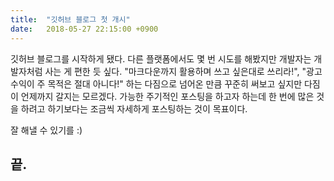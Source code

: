 ```yaml
---
title:  "깃허브 블로그 첫 개시"
date:   2018-05-27 22:15:00 +0900
---
```


<p>
	깃허브 블로그를 시작하게 됐다. 다른 플랫폼에서도 몇 번 시도를 해봤지만 개발자는 개발자처럼 사는 게 편한 듯 싶다. "마크다운까지 활용하며 쓰고 싶은대로 쓰리라!", "광고 수익이 주 목적은 절대 아니다!" 하는 다짐으로 넘어온 만큼 꾸준히 써보고 싶지만 다짐이 언제까지 갈지는 모르겠다. 가능한 주기적인 포스팅을 하고자 하는데 한 번에 많은 것을 하려고 하기보다는 조금씩 자세하게 포스팅하는 것이 목표이다.
</p>
<p>
	잘 해낼 수 있기를 :)
</p>
<h2>끝.</h2>
